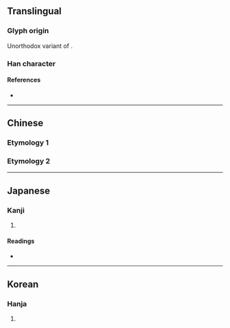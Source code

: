 {{also|沖|衝}}
{{character info/new}}
==Translingual==

===Glyph origin===
Unorthodox variant of {{l|mul|沖}}.

===Han character===
{{Han char|rn=15|rad=冫|as=04|sn=6|four=|canj=IML|ids=⿰冫中}}

====References====
* {{Han ref|kx=0131.280|dkj=01616|dj=0294.190|hdz=10295.080|uh=51B2|ud=20914}}

----

==Chinese==

===Etymology 1===
{{zh-see|沖|sv}}

===Etymology 2===
{{zh-see|衝}}

----

==Japanese==

===Kanji===
{{ja-kanji|grade=|rs=冫04}}

# {{alternative form of|沖|lang=ja}}

====Readings====
* {{ja-readings|on=[[ちゅう]] (chū)|kun=[[おき]] (oki), [[わく]] (waku)}}

----

==Korean==

===Hanja===
{{ko-hanja|hangeul=충|rv=chung|mr=ch'ung}}

# {{defn|lang=ko|sort=冫04}}